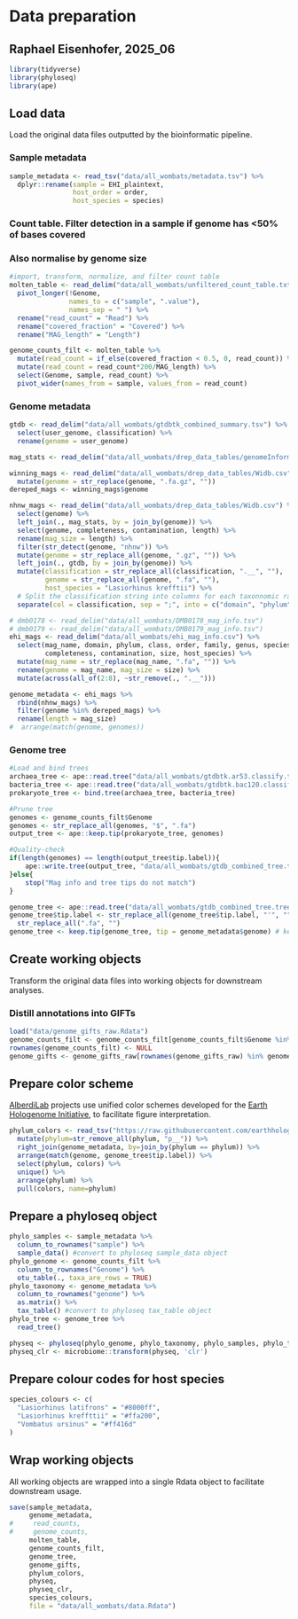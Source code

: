 # Data preparation
## Raphael Eisenhofer, 2025_06


```r
library(tidyverse)
library(phyloseq)
library(ape)
```


## Load data

Load the original data files outputted by the bioinformatic pipeline.

### Sample metadata

```r
sample_metadata <- read_tsv("data/all_wombats/metadata.tsv") %>%
  dplyr::rename(sample = EHI_plaintext,
                host_order = order,
                host_species = species)
```

### Count table. Filter detection in a sample if genome has <50% of bases covered
### Also normalise by genome size

```r
#import, transform, normalize, and filter count table
molten_table <- read_delim("data/all_wombats/unfiltered_count_table.txt", delim = '\t') %>%
  pivot_longer(!Genome,
               names_to = c("sample", ".value"),
               names_sep = " ") %>%
  rename("read_count" = "Read") %>%
  rename("covered_fraction" = "Covered") %>%
  rename("MAG_length" = "Length")

genome_counts_filt <- molten_table %>%
  mutate(read_count = if_else(covered_fraction < 0.5, 0, read_count)) %>%
  mutate(read_count = read_count*200/MAG_length) %>%
  select(Genome, sample, read_count) %>%
  pivot_wider(names_from = sample, values_from = read_count)

```

### Genome metadata

```r

gtdb <- read_delim("data/all_wombats/gtdbtk_combined_summary.tsv") %>%
  select(user_genome, classification) %>%
  rename(genome = user_genome)

mag_stats <- read_delim("data/all_wombats/drep_data_tables/genomeInformation.csv") 

winning_mags <- read_delim("data/all_wombats/drep_data_tables/Widb.csv") %>%
  mutate(genome = str_replace(genome, ".fa.gz", ""))
dereped_mags <- winning_mags$genome

nhnw_mags <- read_delim("data/all_wombats/drep_data_tables/Widb.csv") %>%
  select(genome) %>%
  left_join(., mag_stats, by = join_by(genome)) %>%
  select(genome, completeness, contamination, length) %>%
  rename(mag_size = length) %>%
  filter(str_detect(genome, "nhnw")) %>%
  mutate(genome = str_replace_all(genome, ".gz", "")) %>%
  left_join(., gtdb, by = join_by(genome)) %>%
  mutate(classification = str_replace_all(classification, ".__", ""),
         genome = str_replace_all(genome, ".fa", ""),
         host_species = "Lasiorhinus krefftii") %>%
  # Split the classification string into columns for each taxonnomic rank
  separate(col = classification, sep = ";", into = c("domain", "phylum", "class", "order", "family", "genus", "species"))

# dmb0178 <- read_delim("data/all_wombats/DMB0178_mag_info.tsv")
# dmb0179 <- read_delim("data/all_wombats/DMB0179_mag_info.tsv")
ehi_mags <- read_delim("data/all_wombats/ehi_mag_info.csv") %>%
  select(mag_name, domain, phylum, class, order, family, genus, species,
         completeness, contamination, size, host_species) %>%
  mutate(mag_name = str_replace(mag_name, ".fa", "")) %>%
  rename(genome = mag_name, mag_size = size) %>%
  mutate(across(all_of(2:8), ~str_remove(., ".__")))

genome_metadata <- ehi_mags %>%
  rbind(nhnw_mags) %>%
  filter(genome %in% dereped_mags) %>%
  rename(length = mag_size)
#  arrange(match(genome, genomes))
```

### Genome tree

```r
#Load and bind trees
archaea_tree <- ape::read.tree("data/all_wombats/gtdbtk.ar53.classify.tree")
bacteria_tree <- ape::read.tree("data/all_wombats/gtdbtk.bac120.classify.tree")
prokaryote_tree <- bind.tree(archaea_tree, bacteria_tree)

#Prune tree
genomes <- genome_counts_filt$Genome
genomes <- str_replace_all(genomes, "$", ".fa")
output_tree <- ape::keep.tip(prokaryote_tree, genomes)

#Quality-check
if(length(genomes) == length(output_tree$tip.label)){
	ape::write.tree(output_tree, "data/all_wombats/gtdb_combined_tree.tree")
}else{
	stop("Mag info and tree tips do not match")
}

genome_tree <- ape::read.tree("data/all_wombats/gtdb_combined_tree.tree")
genome_tree$tip.label <- str_replace_all(genome_tree$tip.label, "'", "") %>%
  str_replace_all(".fa", "")
genome_tree <- keep.tip(genome_tree, tip = genome_metadata$genome) # keep only MAG tips

```

## Create working objects

Transform the original data files into working objects for downstream analyses.

### Distill annotations into GIFTs 

```r
load("data/genome_gifts_raw.Rdata")
genome_counts_filt <- genome_counts_filt[genome_counts_filt$Genome %in% rownames(genome_gifts_raw),] 
rownames(genome_counts_filt) <- NULL
genome_gifts <- genome_gifts_raw[rownames(genome_gifts_raw) %in% genome_counts_filt$Genome,] 
```

## Prepare color scheme

[AlberdiLab](www.alberdilab.dk) projects use unified color schemes developed for the [Earth Hologenome Initiative](www.earthhologenome.org), to facilitate figure interpretation.

```r
phylum_colors <- read_tsv("https://raw.githubusercontent.com/earthhologenome/EHI_taxonomy_colour/main/ehi_phylum_colors.tsv") %>%
  mutate(phylum=str_remove_all(phylum, "p__")) %>%
  right_join(genome_metadata, by=join_by(phylum == phylum)) %>%
  arrange(match(genome, genome_tree$tip.label)) %>%
  select(phylum, colors) %>% 
  unique() %>%
  arrange(phylum) %>%
  pull(colors, name=phylum)
```

## Prepare a phyloseq object

```r
phylo_samples <- sample_metadata %>% 
  column_to_rownames("sample") %>% 
  sample_data() #convert to phyloseq sample_data object
phylo_genome <- genome_counts_filt %>% 
  column_to_rownames("Genome") %>% 
  otu_table(., taxa_are_rows = TRUE)
phylo_taxonomy <- genome_metadata %>%
  column_to_rownames("genome") %>% 
  as.matrix() %>% 
  tax_table() #convert to phyloseq tax_table object
phylo_tree <- genome_tree %>%
  read_tree()

physeq <- phyloseq(phylo_genome, phylo_taxonomy, phylo_samples, phylo_tree)
physeq_clr <- microbiome::transform(physeq, 'clr')

```

## Prepare colour codes for host species

```r

species_colours <- c(
  "Lasiorhinus latifrons" = "#8000ff",
  "Lasiorhinus kreffttii" = "#ffa200",
  "Vombatus ursinus" = "#ff416d"
)

```

## Wrap working objects

All working objects are wrapped into a single Rdata object to facilitate downstream usage.

```r
save(sample_metadata, 
     genome_metadata, 
#     read_counts, 
#     genome_counts, 
     molten_table,
     genome_counts_filt, 
     genome_tree,
     genome_gifts,
     phylum_colors,
     physeq,
     physeq_clr,
     species_colours,
     file = "data/all_wombats/data.Rdata")
```